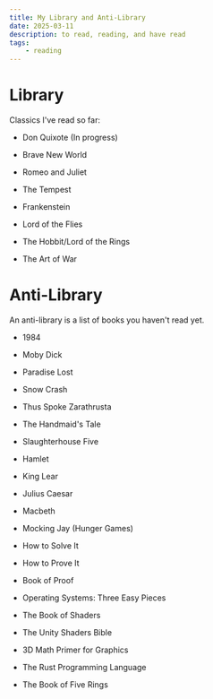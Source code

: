 ```yaml
---
title: My Library and Anti-Library
date: 2025-03-11
description: to read, reading, and have read
tags:
    - reading
---
```


# Library

Classics I've read so far:

-   Don Quixote (In progress)

-   Brave New World
-   Romeo and Juliet
-   The Tempest
-   Frankenstein
-   Lord of the Flies
-   The Hobbit/Lord of the Rings
-   The Art of War

# Anti-Library

An anti-library is a list of books you haven't read yet.

-   1984
-   Moby Dick
-   Paradise Lost
-   Snow Crash
-   Thus Spoke Zarathrusta
-   The Handmaid's Tale
-   Slaughterhouse Five
-   Hamlet
-   King Lear
-   Julius Caesar
-   Macbeth
-   Mocking Jay (Hunger Games)

-   How to Solve It
-   How to Prove It
-   Book of Proof
-   Operating Systems: Three Easy Pieces
-   The Book of Shaders
-   The Unity Shaders Bible
-   3D Math Primer for Graphics
-   The Rust Programming Language

-   The Book of Five Rings
